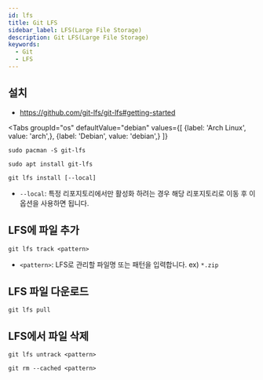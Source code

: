 ```yaml
---
id: lfs
title: Git LFS
sidebar_label: LFS(Large File Storage)
description: Git LFS(Large File Storage)
keywords:
  - Git
  - LFS
---
```



## 설치

- https://github.com/git-lfs/git-lfs#getting-started

<Tabs
    groupId="os"
    defaultValue="debian"
    values={[
        {label: 'Arch Linux', value: 'arch',},
        {label: 'Debian', value: 'debian',}
    ]}
>

<TabItem value="arch">

```shell
sudo pacman -S git-lfs
```

</TabItem>

<TabItem value="debian">

```shell
sudo apt install git-lfs
```

</TabItem>

</Tabs>

```shell
git lfs install [--local]
```

- `--local`: 특정 리포지토리에서만 활성화 하려는 경우 해당 리포지토리로 이동 후 이 옵션을 사용하면 됩니다.

## LFS에 파일 추가

```shell
git lfs track <pattern>
```

- `<pattern>`: LFS로 관리할 파일명 또는 패턴을 입력합니다. ex) `*.zip`

## LFS 파일 다운로드

```shell
git lfs pull
```

## LFS에서 파일 삭제

```shell
git lfs untrack <pattern>
```

```shell
git rm --cached <pattern>
```
